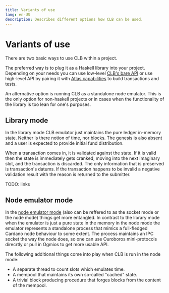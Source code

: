 ```yaml
---
title: Variants of use
lang: en-US
description: Describes different options how CLB can be used.
---
```


# Variants of use

There are two basic ways to use CLB within a project.

The preferred way is to plug it as a Haskell library into your project.
Depending on your needs you can use low-level [CLB's bare API](/lib)
or use high-level API by pairing it with [Atlas capabilities](/atlas)
to build transactions and tests.

An alternative option is running CLB as a standalone node emulator.
This is the only option for non-haskell projects or in cases when
the functionality of the library is too lean for one's purposes.

## Library mode

In the library mode CLB emulator just maintains the pure ledger in-memory state.
Neither is there notion of time, nor blocks.
The genesis is also absent and a user is expected
to provide initial fund distribution.

When a transaction comes in, it is validated against the state.
If it is valid then the state is immediately gets cranked,
moving into the next imaginary slot,
and the transaction is discarded.
The only information that is preserved is transaction's datums.
If the transaction happens to be invalid
a negative validation result with the reason is returned to the submitter.

TODO: links

## Node emulator mode

In the [node emulator mode](/node)
(also can be reffered to as the socket mode or the node mode)
things get more entangled.
In contrast to the library mode when the emulator is just a pure state in the memory
in the node mode the emulator represents a standalone process
that mimics a full-fledged Cardano node behaviour to some extent.
The process maintains an IPC socket the way the node does,
so one can use Ouroboros mini-protocols direcrtly
or pull in Ogmios to get more usable API.

The following additional things come into play when CLB is run in the node mode:
* A separate thread to count slots which emulates time.
* A mempool that maintains its own so-called "cached" state.
* A trivial block producing procedure that forges blocks
from the content of the mempool.


